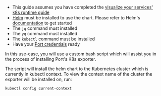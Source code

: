 - This guide assumes you have completed the [visualize your services' k8s runtime guide](https://docs.getport.io/guides-and-tutorials/visualize-service-k8s-runtime/) 
- [Helm](https://helm.sh) must be installed to use the chart. Please refer to
  Helm's [documentation](https://helm.sh/docs) to get started
- The `jq` command must installed
- The `yq` command must installed
- The `kubectl` command must be installed
- Have your [Port credentials](/build-your-software-catalog/sync-data-to-catalog/api/#find-your-port-credentials) ready

In this use-case, you will use a custom bash script which will assist you in the process of installing Port's K8s exporter.

The script will install the helm chart to the Kubernetes cluster which is currently in kubectl context.
To view the context name of the cluster the exporter will be installed on, run:

```bash showLineNumbers
kubectl config current-context
```